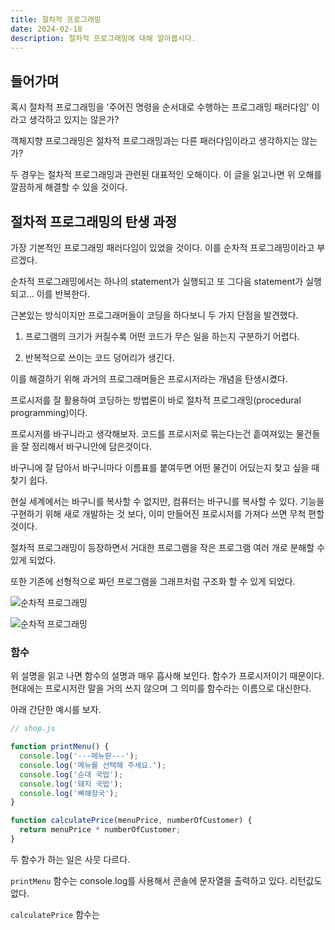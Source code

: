 ```yaml
---
title: 절차적 프로그래밍
date: 2024-02-18
description: 절차적 프로그래밍에 대해 알아봅시다.
---
```


## 들어가며

혹시 절차적 프로그래밍을 '주어진 명령을 순서대로 수행하는 프로그래밍 패러다임' 이라고 생각하고 있지는 않은가?

객체지향 프로그래밍은 절차적 프로그래밍과는 다른 패러다임이라고 생각하지는 않는가?

두 경우는 절차적 프로그래밍과 관련된 대표적인 오해이다. 이 글을 읽고나면 위 오해를 깔끔하게 해결할 수 있을 것이다.

## 절차적 프로그래밍의 탄생 과정

가장 기본적인 프로그래밍 패러다임이 있었을 것이다. 이를 순차적 프로그래밍이라고 부르겠다.

순차적 프로그래밍에서는 하나의 statement가 실행되고 또 그다음 statement가 실행되고... 이를 반복한다.

근본있는 방식이지만 프로그래머들이 코딩을 하다보니 두 가지 단점을 발견했다.

1. 프로그램의 크기가 커질수록 어떤 코드가 무슨 일을 하는지 구분하기 어렵다.

2. 반복적으로 쓰이는 코드 덩어리가 생긴다.

이를 해결하기 위해 과거의 프로그래머들은 프로시저라는 개념을 탄생시켰다.

프로시저를 잘 활용하여 코딩하는 방법론이 바로 절차적 프로그래밍(procedural programming)이다.

프로시저를 바구니라고 생각해보자. 코드를 프로시저로 묶는다는건 흩여져있는 물건들을 잘 정리해서 바구니안에 담은것이다.

바구니에 잘 담아서 바구니마다 이름표를 붙여두면 어떤 물건이 어딨는지 찾고 싶을 때 찾기 쉽다.

현실 세계에서는 바구니를 복사할 수 없지만, 컴퓨터는 바구니를 복사할 수 있다.
기능을 구현하기 위해 새로 개발하는 것 보다, 이미 만들어진 프로시저를 가져다 쓰면 무척 편할 것이다.

절차적 프로그래밍이 등장하면서 거대한 프로그램을 작은 프로그램 여러 개로 분해할 수 있게 되었다.

또한 기존에 선형적으로 짜던 프로그램을 그래프처럼 구조화 할 수 있게 되었다.

![순차적 프로그래밍](/posts/procedural_programming/1.png)

![순차적 프로그래밍](/posts/procedural_programming/2.png)

### 함수

위 설명을 읽고 나면 함수의 설명과 매우 흡사해 보인다. 함수가 프로시저이기 때문이다.
현대에는 프로시저란 말을 거의 쓰지 않으며 그 의미를 함수라는 이름으로 대신한다.

아래 간단한 예시를 보자.

```js
// shop.js

function printMenu() {
  console.log('---메뉴판---');
  console.log('메뉴를 선택해 주세요.');
  console.log('순대 국밥');
  console.log('돼지 국밥');
  console.log('뼈해장국');
}

function calculatePrice(menuPrice, numberOfCustomer) {
  return menuPrice * numberOfCustomer;
}
```

두 함수가 하는 일은 사뭇 다르다.

`printMenu` 함수는 console.log를 사용해서 콘솔에 문자열을 출력하고 있다. 리턴값도 없다.

`calculatePrice` 함수는
